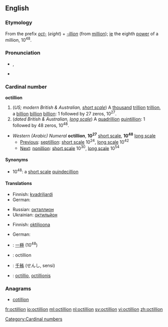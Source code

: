 ==English==

===Etymology===
From the prefix ''[[oct-]]'' (''eight'') + ''[[-illion]]'' (from [[million]]); [[ie]] the eighth [[power]] of a million, 10<sup>48</sup>.

===Pronunciation===
* {{a|UK}} {{IPA|/ɒkˈtɪl.iː.ən/}}, {{SAMPA|/Qk"tIl.i:.@n/}}
*: {{rhymes|ɪljən}}
* {{hyphenation|oct|il|li|on, oc|til|li|on}}

===Cardinal number===
'''octillion'''

# (''US; modern British & Australian, [[w:Long and short scales|short scale]]'') A [[thousand]] [[trillion]] [[trillion]], a [[billion]] [[billion]] [[billion]]: 1 followed by 27 zeros, 10<sup>27</sup>.
# (''dated British & Australian, [[w:Long and short scales|long scale]]'') A [[quadrillion]] [[quintillion]]: 1 followed by 48 zeros, 10<sup>48</sup>.

* ''Western (Arabic) Numeral'' '''octillion''', '''10<sup>27</sup>''' [[w:Long and short scales|short scale]], '''10<sup>48</sup>''' [[w:Long and short scales|long scale]]
** [[Previous]]: [[septillion]]: [[w:Long and short scales|short scale]] 10<sup>24</sup>, [[w:Long and short scales|long scale]] 10<sup>42</sup>
** [[Next]]: [[nonillion]]: [[w:Long and short scales|short scale]] 10<sup>30</sup>, [[w:Long and short scales|long scale]] 10<sup>54</sup>

====Synonyms====
* 10<sup>48</sup>: a [[w:Long and short scales|short scale]] [[quindecillion]]

====Translations====
{{trans-top|a thousand trillion trillion, 10<sup>27</sup>}}
* Finnish: [[kvadriljardi]]
* German: {{t+|de|Quadrilliarde}}
{{trans-mid}}
* Russian: [[окталлион]]
* Ukrainian: [[октильйон]]
{{trans-bottom}}

{{trans-top|a quadrillion quintillion, 10<sup>48</sup>}}
* Finnish: [[oktiljoona]]
{{trans-mid}}
* German: {{t+|de|Oktillion|f}}
{{trans-bottom}}

{{checktrans}}
* {{ttbc|Chinese numeral}}: [[一]][[極]] (10<sup>48</sup>)
* {{ttbc|French}}: octillion {{f}}
* {{ttbc|Japanese}}: [[千]][[秭]] (せんし, sensi)
* {{ttbc|Latin}}: [[octillio]], [[octillionis]] {{f}}

===Anagrams===
* [[cotillion]]

[[Category:Cardinal numbers]]

[[fr:octillion]]
[[io:octillion]]
[[ml:octillion]]
[[nl:octillion]]
[[sv:octillion]]
[[vi:octillion]]
[[zh:octillion]]
